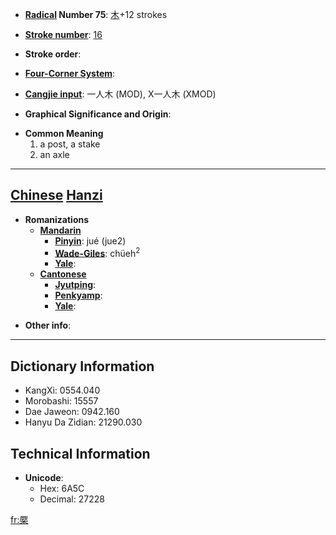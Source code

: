 * '''[[Wiktionary:Chinese radical index| Radical]] Number 75''': [[Wiktionary:Chinese radical index 木|木]]+12 strokes

* '''[[Wiktionary:Chinese total strokes index|Stroke number]]''': [[Wiktionary:Chinese total strokes index 16|16]]

* '''Stroke order''': 

* '''[[Wiktionary:Chinese four corner index|Four-Corner System]]''': 

* '''[[Wiktionary:Chinese Cangjie index|Cangjie input]]''': 一人木 (MOD), X一人木 (XMOD)

* '''Graphical Significance and Origin''': 

* '''Common Meaning'''
*#a post, a stake
*# an axle


----

== [[Chinese]] [[Hanzi]] ==

* '''Romanizations'''
** '''[[Mandarin]]'''
*** '''[[Pinyin]]''': jué (jue2)
*** '''[[Wade-Giles]]''': chüeh<sup>2</sup>
*** '''[[Yale]]''': 
** '''[[Cantonese]]'''
*** '''[[Jyutping]]''':
*** '''[[Penkyamp]]''': 
*** '''[[Yale]]''': 

* '''Other info''': 

----

== Dictionary Information ==

* KangXi: 0554.040
* Morobashi: 15557
* Dae Jaweon: 0942.160
* Hanyu Da Zidian: 21290.030

== Technical Information ==

* '''Unicode''':
** Hex: 6A5C
** Decimal: 27228

[[fr:橜]]